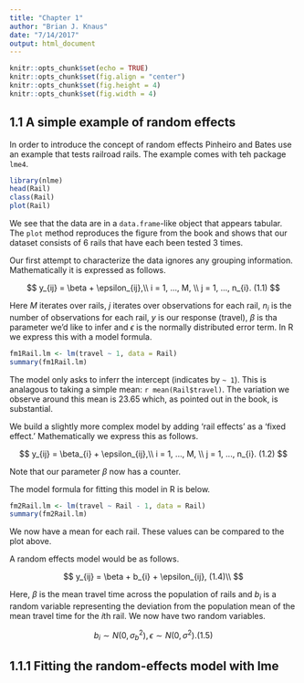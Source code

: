 ```yaml
---
title: "Chapter 1"
author: "Brian J. Knaus"
date: "7/14/2017"
output: html_document
---
```


```r
knitr::opts_chunk$set(echo = TRUE)
knitr::opts_chunk$set(fig.align = "center")
knitr::opts_chunk$set(fig.height = 4)
knitr::opts_chunk$set(fig.width = 4)
```

## 1.1 A simple example of random effects


In order to introduce the concept of random effects Pinheiro and Bates use an example that tests railroad rails.
The example comes with teh package `lme4`.


```r
library(nlme)
head(Rail)
class(Rail)
plot(Rail)
```


We see that the data are in a `data.frame`-like object that appears tabular.
The `plot` method reproduces the figure from the book and shows that our dataset consists of 6 rails that have each been tested 3 times.


Our first attempt to characterize the data ignores any grouping information.
Mathematically it is expressed as follows.


$$
y_{ij} = \beta + \epsilon_{ij},\\
i = 1, ..., M, \\
j = 1, ..., n_{i}. (1.1)
$$


Here $M$ iterates over rails, $j$ iterates over observations for each rail, $n_{i}$ is the number of observations for each rail, $y$ is our response (travel), $\beta$ is tha parameter we'd like to infer and  $\epsilon$ is the normally distributed error term.
In R we express this with a model formula.


```r
fm1Rail.lm <- lm(travel ~ 1, data = Rail)
summary(fm1Rail.lm)
```


The model only asks to inferr the intercept (indicates by `~ 1`).
This is analagous to taking a simple mean: `r mean(Rail$travel)`.
The variation we observe around this mean is 23.65 which, as pointed out in the book, is substantial.


We build a slightly more complex model by adding 'rail effects' as a 'fixed effect.'
Mathematically we express this as follows.


$$
y_{ij} = \beta_{i} + \epsilon_{ij},\\
i = 1, ..., M, \\
j = 1, ..., n_{i}. (1.2)
$$


Note that our parameter $\beta$ now has a counter.

The model formula for fitting this model in R is below.


```r
fm2Rail.lm <- lm(travel ~ Rail - 1, data = Rail)
summary(fm2Rail.lm)
```


We now have a mean for each rail.
These values can be compared to the plot above.


A random effects model would be as follows.


$$
y_{ij} = \beta + b_{i} + \epsilon_{ij}, (1.4)\\
$$


Here, $\beta$ is the mean travel time across the population of rails and $b_{i}$ is a random variable representing the deviation from the population mean of the mean travel time for the $i$th rail.
We now have two random variables.


$$
b_{i} \sim N(0, \sigma^{2}_{b}), \epsilon \sim N(0, \sigma^{2}). (1.5)
$$


## 1.1.1 Fitting the random-effects model with lme



